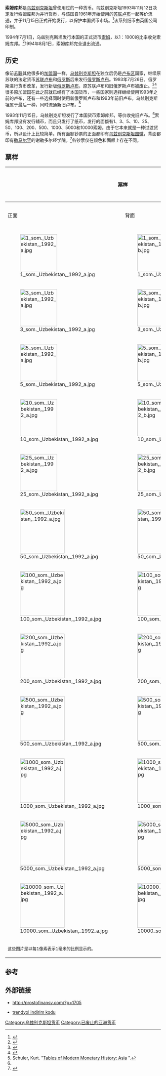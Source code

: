 {{noteTA
|G1=Country
|G2=地名
|1=zh-hans:乌兹别克斯坦;zh-hant:烏茲別克斯坦;zh-hk:烏茲別克;zh-mo:烏茲別克斯坦;zh-tw:烏茲別克;
}}
{{Infobox Currency
|当地名称 = {{native name|uz|Soʻm-kupon|italics=no}}
|图像1 = 1 som. Uzbekistan, 1992 a.jpg
|图像说明1 = 索姆库邦1索姆纸币正面
|使用地 = {{flag|乌兹别克斯坦}}
|始发时间 = 1993年11月15日
|之前货币 = [[苏联卢布|苏联卢布]]（SUR）<br>[[俄罗斯卢布|俄罗斯卢布]]（RUB）
|废止时间 = 1994年7月1日
|之后货币 = [[乌兹别克斯坦索姆|乌兹别克斯坦索姆]]（UZS）
}}

'''索姆库邦'''是[[乌兹别克斯坦|乌兹别克斯坦]]曾使用过的一种货币。乌兹别克斯坦1993年11月12日决定发行索姆库邦为并行货币，与该国自1961年开始使用的[[苏联卢布|苏联卢布]]一起等价流通，并于11月15日正式开始发行，以保护本国货币市场。<ref>{{Cite web|url = http://www.lex.uz/pages/GetAct.aspx?lact_id=894866|script-title = ru:О введении в действие на территории Республики Узбекистан «сум-купонов» в качестве параллельного платежного средства|author = |work = |date = |publisher = Lex.uz|accessdate = 2015-11-02|archive-date = 2017-11-07|archive-url = https://web.archive.org/web/20171107015724/http://www.lex.uz/pages/GetAct.aspx?lact_id=894866|dead-url = no}}</ref>该系列纸币由英国{{le|哈里森父子|Harrison and Sons}}公司印制。

1994年7月1日，乌兹别克斯坦发行本国的正式货币[[乌兹别克斯坦索姆|索姆]]，以1：1000的比率收兑索姆库邦。<ref>{{Cite web|url = http://www.lex.uz/pages/getpage.aspx?lact_id=292074&query=О%20введении%20в%20обращение%20национальной%20валюты%20Республики%20Узбекистан&exact=1|script-title = ru:О введении в обращение национальной валюты Республики Узбекистан|author = |work = |date = |publisher = Lex.uz|accessdate = 2021-02-15|archive-date = 2016-11-19|archive-url = https://web.archive.org/web/20161119055219/http://www.lex.uz/pages/getpage.aspx?lact_id=292074&query=%D0%9E%20%D0%B2%D0%B2%D0%B5%D0%B4%D0%B5%D0%BD%D0%B8%D0%B8%20%D0%B2%20%D0%BE%D0%B1%D1%80%D0%B0%D1%89%D0%B5%D0%BD%D0%B8%D0%B5%20%D0%BD%D0%B0%D1%86%D0%B8%D0%BE%D0%BD%D0%B0%D0%BB%D1%8C%D0%BD%D0%BE%D0%B9%20%D0%B2%D0%B0%D0%BB%D1%8E%D1%82%D1%8B%20%D0%A0%D0%B5%D1%81%D0%BF%D1%83%D0%B1%D0%BB%D0%B8%D0%BA%D0%B8%20%D0%A3%D0%B7%D0%B1%D0%B5%D0%BA%D0%B8%D1%81%D1%82%D0%B0%D0%BD&exact=1|dead-url = no}}</ref>1994年8月1日，索姆库邦完全退出流通。

== 历史 ==
像前[[苏联|苏联]]其他很多的[[苏联加盟共和国|加盟国]]一样，[[乌兹别克斯坦|乌兹别克斯坦]]在独立后仍是[[卢布区|卢布区]]国家，继续原苏联的法定货币[[苏联卢布|苏联卢布]]和[[俄罗斯|俄罗斯]]后来发行[[俄罗斯卢布|俄罗斯卢布]]。1993年7月26日，俄罗斯进行货币改革，发行新版[[俄罗斯卢布|俄罗斯卢布]]，原苏联卢布和旧俄罗斯卢布被废止。<ref name=GFD>{{Cite web |url=http://www.globalfinancialdata.com/index.php3?action=showghoc&country_name=Russia |title=The Global History of Currencies - Russia |accessdate=2015-11-02 |archive-date=2007-01-04 |archive-url=https://web.archive.org/web/20070104044317/http://www.globalfinancialdata.com/index.php3?action=showghoc&country_name=Russia |dead-url=no }}</ref><ref name=tradeReport>{{cite web |url=http://dosfan.lib.uic.edu/erc/economics/trade_reports/1993/Uzbekistan.html |title=Uzbekistan Economic Policy and Trade Practices |author=U.S. Department of State |date=February 1994 |archiveurl=https://web.archive.org/web/20100710173157/http://dosfan.lib.uic.edu/ERC/economics/trade_reports/1993/Uzbekistan.html |archivedate=2010-07-10 |accessdate=2015-09-19 |dead-url=yes }}</ref>很多原加盟国在此之前就已经有了本国货币，一些国家则选择继续使用1993年之前的卢布，还有一些选择同时使用新俄罗斯卢布和1993年前旧卢布。乌兹别克斯坦属于最后一种，同时流通新旧卢布。<ref name=TMMH>Schuler, Kurt. "[http://www.dollarization.org/asia.htm Tables of Modern Monetary History: Asia] {{Wayback|url=http://www.dollarization.org/asia.htm |date=20131029201718 }}".</ref>

1993年11月15日，乌兹别克斯坦发行了本国货币索姆库邦，等价收兑旧卢布。<ref name=TMMH/>索姆库邦没有发行辅币，而且只发行了纸币，发行的面额有1、3、5、10、25、50、100、200、500、1000、5000和10000索姆。由于它本来就是一种过渡货币，所以设计上比较简单。所有面额钞票的正面都印有[[乌兹别克斯坦国徽|乌兹别克斯坦国徽]]，背面都印有[[撒马尔罕|撒马尔罕]]的{{le|雷基斯坦|Registan}}谢勒多尔经学院。<ref>{{cite book | last1 = Linzmayer | first1 = Owen | title = The Banknote Book | chapter = Uzbekistan | publisher = www.BanknoteNews.com | year = 2012 | location = San Francisco, CA | url = http://www.banknotebook.com | access-date = 2020-09-28 | archive-date = 2012-08-29 | archive-url = https://web.archive.org/web/20120829063428/http://www.banknotebook.com/ | dead-url = yes }}</ref>各钞票仅在颜色和面额上存在不同。

== 票样 ==
{|class="wikitable" style="font-size: 90%; text-align: center"
!colspan="2"| 票样
!rowspan="2"| 面额<br />（索姆）
!rowspan="2"| 尺寸<br />（mm）
!rowspan="2"| 主色调
!colspan="3"| 票面描述
|-
! 正面
! 背面
! 正面
! 背面
! 水印
|-
|bgcolor="#000000"| [[File:1_som._Uzbekistan,_1992_a.jpg|120px]]
|bgcolor="#000000"| [[File:1_som._Uzbekistan,_1992_b.jpg|120px]]
| 1
| rowspan="5"| 120×61
| 蓝色<br />灰色
| rowspan="12"| 国徽、国号、面额、序列号、年份
| rowspan="12"| [[撒马尔罕|撒马尔罕]][[雷吉斯坦廣場|雷吉斯坦廣場]]的谢勒多尔经学院、面额
| rowspan="5"| 花饰
|-
|bgcolor="#000000"| [[File:3_som._Uzbekistan,_1992_a.jpg|120px]]
|bgcolor="#000000"| [[File:3_som._Uzbekistan,_1992_b.jpg|120px]]
| 3
| 绿色
|-
|bgcolor="#000000"| [[File:5_som._Uzbekistan,_1992_a.jpg|120px]]
|bgcolor="#000000"| [[File:5_som._Uzbekistan,_1992_b.jpg|120px]]
| 5
| 紫色
|-
|bgcolor="#000000"| [[File:10_som._Uzbekistan,_1992_a.jpg|120px]]
|bgcolor="#000000"| [[File:10_som._Uzbekistan,_1992_b.jpg|120px]]
| 10
| 红色
|-
|bgcolor="#000000"| [[File:25_som._Uzbekistan,_1992_a.jpg|120px]]
|bgcolor="#000000"| [[File:25_som._Uzbekistan,_1992_b.jpg|120px]]
| 25
| 碧绿色
|-
|bgcolor="#000000"| [[File:50_som._Uzbekistan,_1992_a.jpg|144px]]
|bgcolor="#000000"| [[File:50_som._Uzbekistan,_1992_b.jpg|144px]]
| 50
| rowspan="7"| 144×69
| 粉红色
| rowspan="7"| 棉花图案
|-
|bgcolor="#000000"| [[File:100_som._Uzbekistan,_1992_a.jpg|144px]]
|bgcolor="#000000"| [[File:100_som._Uzbekistan,_1992_b.jpg|144px]]
| 100
| 黑色<br />蓝色
|-
|bgcolor="#000000"| [[File:200_som._Uzbekistan,_1992_a.jpg|144px]]
|bgcolor="#000000"| [[File:200_som._Uzbekistan,_1992_b.jpg|144px]]
| 200
| 淡紫色
|-
|bgcolor="#000000"| [[File:500_som._Uzbekistan,_1992_a.jpg|144px]]
|bgcolor="#000000"| [[File:500_som._Uzbekistan,_1992_b.jpg|144px]]
| 500
| 桔黄色
|-
|bgcolor="#000000"| [[File:1000_som._Uzbekistan,_1992_a.jpg|144px]]
|bgcolor="#000000"| [[File:1000_som._Uzbekistan,_1992_b.jpg|144px]]
| 1000
| 褐色
|-
|bgcolor="#000000"| [[File:5000_som._Uzbekistan,_1992_a.jpg|144px]]
|bgcolor="#000000"| [[File:5000_som._Uzbekistan,_1992_b.jpg|144px]]
| 5000
| 蓝色
|-
|bgcolor="#000000"| [[File:10000_som._Uzbekistan,_1992_a.jpg|144px]]
|bgcolor="#000000"| [[File:10000_som._Uzbekistan,_1992_b.jpg|144px]]
| 10 000
| 桔红色
|-
|colspan="8" align="left"|<small>这些图片是以每1像素表示1毫米的比例显示的。
|}

== 参考 ==
{{reflist}}

== 外部链接 ==
{{Commons category|Banknotes of Uzbekistan, 1992}}
* http://prostofinansy.com/?p=1705 {{Wayback|url=http://prostofinansy.com/?p=1705 |date=20140705103218 }}
* {{en}} [https://www.indirimkuponu.me/trendyol-indirim-kodu/ trendyol indirim kodu]{{Wayback|url=https://www.indirimkuponu.me/trendyol-indirim-kodu/ |date=20161007150131 }}

{{n-start|title=乌兹别克斯坦索姆库邦}}
{{n-before|currency=[[苏联卢布|苏联]]、[[俄罗斯卢布|俄罗斯卢布]]|reason=发行本国临时货币|ratio=1索姆库邦=1卢布}}
{{n-currency|location=乌兹别克斯坦|start=1993年11月15日|end=1994年7月1日}}
{{n-after|currency=[[乌兹别克斯坦索姆|乌兹别克斯坦索姆]]|reason=发行正式货币|ratio=1索姆=1000索姆库邦}}
{{n-end}}

{{后苏联国家货币}}

[[Category:乌兹别克斯坦货币|Category:乌兹别克斯坦货币]]
[[Category:已废止的亚洲货币|Category:已废止的亚洲货币]]